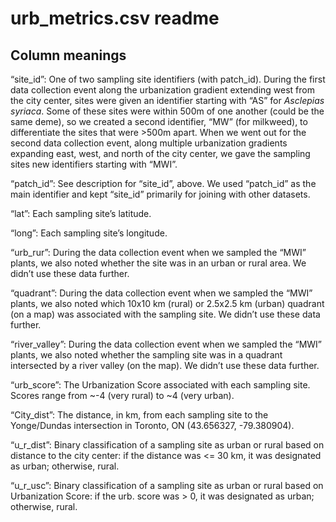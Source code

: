 # urb_metrics.csv readme

## Column meanings

"site_id": One of two sampling site identifiers (with patch_id). During the first data collection event along the urbanization gradient extending west from the city center, sites were given an identifier starting with "AS" for *Asclepias syriaca*. Some of these sites were within 500m of one another (could be the same deme), so we created a second identifier, "MW" (for milkweed), to differentiate the sites that were >500m apart. When we went out for the second data collection event, along multiple urbanization gradients expanding east, west, and north of the city center, we gave the sampling sites new identifiers starting with "MWI".

"patch_id": See description for "site_id", above. We used "patch_id" as the main identifier and kept "site_id" primarily for joining with other datasets.

"lat": Each sampling site's latitude.

"long": Each sampling site's longitude.

"urb_rur": During the data collection event when we sampled the "MWI" plants, we also noted whether the site was in an urban or rural area. We didn't use these data further.

"quadrant": During the data collection event when we sampled the "MWI" plants, we also noted which 10x10 km (rural) or 2.5x2.5 km (urban) quadrant (on a map) was associated with the sampling site. We didn't use these data further.

"river_valley": During the data collection event when we sampled the "MWI" plants, we also noted whether the sampling site was in a quadrant intersected by a river valley (on the map). We didn't use these data further.

"urb_score": The Urbanization Score associated with each sampling site. Scores range from ~-4 (very rural) to ~4 (very urban).

"City_dist": The distance, in km, from each sampling site to the Yonge/Dundas intersection in Toronto, ON (43.656327, -79.380904).

"u_r_dist": Binary classification of a sampling site as urban or rural based on distance to the city center: if the distance was <= 30 km, it was designated as urban; otherwise, rural.

"u_r_usc": Binary classification of a sampling site as urban or rural based on Urbanization Score: if the urb. score was > 0, it was designated as urban; otherwise, rural.